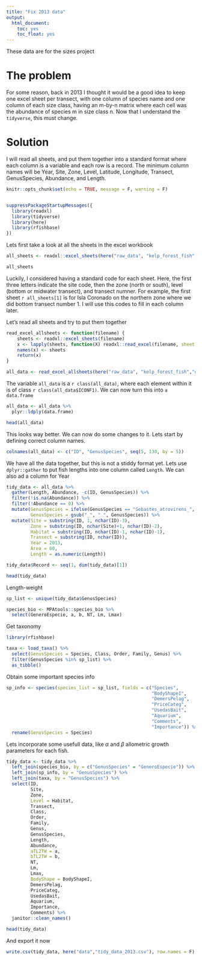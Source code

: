 ```yaml
---
title: "Fix 2013 data"
output:
  html_document:
    toc: yes
    toc_float: yes
---
```


These data are for the sizes project

# The problem

For some reason, back in 2013 I thought it would be a good idea to keep one excel sheet per transect, with one column of species name and one column of each size class, having an m-by-n matrix where each cell was the abundance of species m in size class n. Now that I understand the `tidyverse`, this must change.

# Solution

I will read all sheets, and put them together into a standard format where each column is a variable and each row is a record. The minimum column names will be Year, Site, Zone, Level, Latitude, Longitude, Transect, GenusSpecies, Abundance, and Length.

```r
knitr::opts_chunk$set(echo = TRUE, message = F, warning = F)


suppressPackageStartupMessages({
  library(readxl)
  library(tidyverse)
  library(here)
  library(rfishbase)
})
```

Lets first take a look at all the sheets in the excel workbook

```r
all_sheets <- readxl::excel_sheets(here("raw_data", "kelp_forest_fish","datos2013.xls"))

all_sheets

```

Luckily, I considered having a standard code for each sheet. Here, the first three letters indicate the site code, then the zone (north or south), level (bottom or midwater transect), and transect numner. For example, the first sheet `r all_sheets[1]` is for Isla Coronado on the northern zone where we did bottom transect number 1. I will use this codes to fill in each column later.

Let's read all sheets and try to put them together

```r

read_excel_allsheets <- function(filename) {
    sheets <- readxl::excel_sheets(filename)
    x <- lapply(sheets, function(X) readxl::read_excel(filename, sheet = X, col_names = T))
    names(x) <- sheets
    return(x)
}

all_data <- read_excel_allsheets(here("raw_data", "kelp_forest_fish","datos2013.xls"))

```

The variable `all_data` is a `r class(all_data)`, where each element within it is of class `r class(all_data$ICONF1)`. We can now turn this into `a data.frame`

```r
all_data <- all_data %>% 
  plyr::ldply(data.frame)

head(all_data)
```

This looks way better. We can now do some changes to it. Lets start by defining correct column names.

```r
colnames(all_data) <- c("ID", "GenusSpecies", seq(5, 130, by = 5))
```

We have all the data together, but this is not a stiddy format yet. Lets use `dplyr::gather` to put fish lengths into one column called `Length`. We can also ad a column for Year

```r
tidy_data <- all_data %>% 
  gather(Length, Abundance, -c(ID, GenusSpecies)) %>%
  filter(!is.na(Abundance)) %>% 
  filter(!Abundance == 0) %>% 
  mutate(GenusSpecies = ifelse(GenusSpecies == "Sebastes_atrovirens_", "Sebastes_atrovirens", GenusSpecies),
         GenusSpecies = gsub("_", " ", GenusSpecies)) %>% 
  mutate(Site = substring(ID, 1, nchar(ID)-3),
         Zone = substring(ID, nchar(Site)+1, nchar(ID)-2),
         Habitat = substring(ID, nchar(ID)-1, nchar(ID)-1),
         Transect = substring(ID, nchar(ID)),
         Year = 2013,
         Area = 60,
         Length = as.numeric(Length))

tidy_data$Record <- seq(1, dim(tidy_data)[1])

head(tidy_data)
```
Length-weight

```r
sp_list <- unique(tidy_data$GenusSpecies)

species_bio <- MPAtools::species_bio %>% 
  select(GeneroEspecie, a, b, NT, Lm, Lmax)

```

Get taxonomy

```r
library(rfishbase)

taxa <- load_taxa() %>% 
  select(GenusSpecies = Species, Class, Order, Family, Genus) %>% 
  filter(GenusSpecies %in% sp_list) %>% 
  as_tibble()
```


Obtain some important species info

```r
sp_info <- species(species_list = sp_list, fields = c("Species",
                                                      "BodyShapeI",
                                                      "DemersPelag",
                                                      "PriceCateg",
                                                      "UsedasBait",
                                                      "Aquarium",
                                                      "Comments",
                                                      "Importance")) %>% 
  rename(GenusSpecies = Species)
```

Lets incorporate some usefull data, like $\alpha$ and $\beta$ allometric growth parameters for each fish.

```r
tidy_data <- tidy_data %>% 
  left_join(species_bio, by = c("GenusSpecies" = "GeneroEspecie")) %>% 
  left_join(sp_info, by = "GenusSpecies") %>% 
  left_join(taxa, by = "GenusSpecies") %>% 
  select(ID,
         Site,
         Zone,
         Level = Habitat,
         Transect,
         Class,
         Order,
         Family,
         Genus,
         GenusSpecies,
         Length,
         Abundance,
         aTL2TW = a,
         bTL2TW = b,
         NT,
         Lm,
         Lmax,
         BodyShape = BodyShapeI,
         DemersPelag,
         PriceCateg,
         UsedasBait,
         Aquarium,
         Importance,
         Comments) %>% 
  janitor::clean_names()

head(tidy_data)
```

And export it now

```r
write.csv(tidy_data, here("data","tidy_data_2013.csv"), row.names = F)
```














